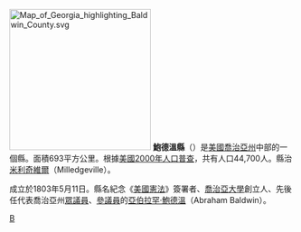 [[File:Map_of_Georgia_highlighting_Baldwin_County.svg|250px]]
'''鮑德溫縣'''（{{lang-en|Baldwin County}}）是[[美國|美國]][[喬治亞州|喬治亞州]]中部的一個縣。面積693平方公里。根據[[美國2000年人口普查|美國2000年人口普查]]，共有人口44,700人。縣治[[米利奇維爾|米利奇維爾]]（Milledgeville）。

成立於1803年5月11日。縣名紀念《[[美國憲法|美國憲法]]》簽署者、[[喬治亞大學|喬治亞大學]]創立人、先後任代表喬治亞州[[美國眾議院|眾議員]]、[[美國參議院|參議員]]的[[亞伯拉罕·鮑德溫|亞伯拉罕·鮑德溫]]（Abraham Baldwin）。

{{鮑德溫縣 (喬治亞州)}}

[[Category:佐治亚州行政区划|B]]